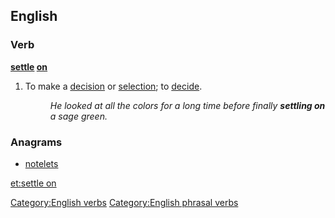 ==English==

===Verb===
'''[[settle]] [[on]]'''
# {{idiomatic}} To make a [[decision]] or [[selection]]; to [[decide]].
#: ''He looked at all the colors for a long time before finally '''settling on''' a sage green.''

===Anagrams===
* [[notelets#English|notelets]]

[[Category:English verbs]]
[[Category:English phrasal verbs]]

[[et:settle on]]